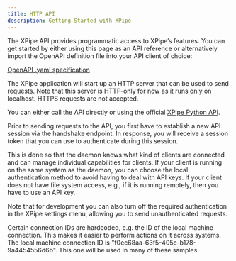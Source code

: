 ```yaml
---
title: HTTP API
description: Getting Started with XPipe
---
```


The XPipe API provides programmatic access to XPipe’s features.
You can get started by either using this page as an API reference or alternatively import the OpenAPI definition file into your API client of choice:

[OpenAPI .yaml specification](/openapi.yaml)

The XPipe application will start up an HTTP server that can be used to send requests.
Note that this server is HTTP-only for now as it runs only on localhost. HTTPS requests are not accepted.

You can either call the API directly or using the official [XPipe Python API](/guide/python-api).

Prior to sending requests to the API, you first have to establish a new API session via the handshake endpoint.
In response, you will receive a session token that you can use to authenticate during this session.

This is done so that the daemon knows what kind of clients are connected and can manage individual capabilities for clients.
If your client is running on the same system as the daemon, you can choose the local authentication method to avoid having to deal with API keys.
If your client does not have file system access, e.g., if it is running remotely, then you have to use an API key.

Note that for development you can also turn off the required authentication in the XPipe settings menu, allowing you to send unauthenticated requests.

Certain connection IDs are hardcoded, e.g. the ID of the local machine connection. This makes it easier to perform actions on it across systems.
The local machine connection ID is "f0ec68aa-63f5-405c-b178-9a4454556d6b". This one will be used in many of these samples.
